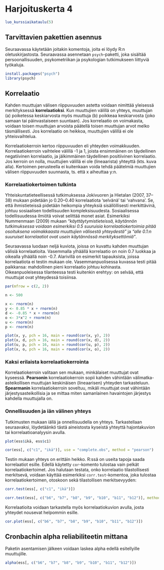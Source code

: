 # Harjoituskerta 4

```r

luo_kurssiaikataulu(5)
```

## Tarvittavien pakettien asennus

Seuraavassa käytetään joitakin komentoja, joita ei löydy R:n oletuskirjastosta. Seuraavassa asennetaan `psych`-paketti, joka sisältää persoonallisuuden, psykometriikan ja psykologian tutkimukseen liittyviä työkaluja.

```r
install.packages("psych")
library(psych)
```

## Korrelaatio    

Kahden muuttujan välisen riippuvuuden astetta voidaan nimittää yleisessä merkityksessä **korrelaatioksi**. Kun muuttujien välillä on yhteys, muuttujan (a) poiketessa keskiarvosta myös muuttuja (b) poikkeaa keskiarvosta (joko samaan tai päinvastaiseen suuntaan). Jos korrelaatio on voimakasta, voidaan toisen muuttujan arvoista päätellä toisen muuttujan arvot melko täsmällisesti. Jos korrelaatio on heikkoa, muuttujien välillä ei ole yhteisvaihtelua.

Korrelaatiokerroin kertoo riippuvuuden eli yhteyden voimakkuuden. Korrelaatiokerroin vaihtelee välillä -1 ja 1, joista ensimmäinen on täydellinen negatiivinen korrelaatio, ja jälkimmäinen täydellinen positiivinen korrelaatio. Jos kerroin on nolla, muuttujien välillä ei ole (lineaarista) yhteyttä (kts. kuva alla). Kertoimen perusteella ei kuitenkaan voida tehdä päätelmiä muuttujien välisen riippuvuuden suunnasta, ts. että x aiheuttaa y:n.

### Korrelaatiokertoimen tulkinta

Yhteiskuntatieteellisessä tutkimuksessa Jokivuoren ja Hietalan (2007, 37--38) mukaan pidetään jo 0.20--0.40 korrelaatiota 'selvänä' tai 'vahvana'. Se, että ihmistieteissä pidetään heikompia yhteyksiä sisällöllisesti merkittävinä, johtuu sosiaalisen todellisuuden kompleksisuudesta. Sosiaalisessa todellisuudessa ilmiötä voivat selittää monet asiat. Esimerkiksi Nummenmaan (2009) mukaan *"käyttäytymistieteissä, käytännön tutkimuksessa voidaan esimerkiksi 0.5 suuruisia korrelaatiokertoimia pitää osoituksena voimakkaasta muuttujien välisestä yhteydestä"* ja *"alle 0.1:n suuruiset korrelaatiot ovat usein käytännössä merkityksettömiä"*.

Seuraavassa luodaan neljä kuviota, joissa on kuvattu kahden muuttujan välisiä korrelaatioita. Vasemmalla ylhäällä korrelaatio on noin 0.7 luokkaa ja oikealla ylhäällä noin -0.7. Alarivillä on esimerkit tapauksista, joissa korrelaatiota ei testin mukaan ole. Vasemmanpuolisessa kuvassa testi pitää paikkansa: mahdollinen pieni korrelaatio johtuu kohinasta. Oikeanpuoleisessa tilanteessa testi kuitenkin erehtyy: on selvää, että muuttujat ovat yhteydessä toisiinsa.

```r
par(mfrow = c(2, 2))

n <- 500

x <- rnorm(n)
y <- 0.85 * x + rnorm(n)
d <- -0.85 * x + rnorm(n)
o <- 3*x^2 + rnorm(n)
u <- rnorm(n)
p <- rnorm(n)

plot(x, y, pch = 16, main = round(cor(x, y), 2))
plot(x, d, pch = 16, main = round(cor(x, d), 2))
plot(u, p, pch = 16, main = round(cor(u, p), 2))
plot(x, o, pch = 16, main = round(cor(x, o), 2))
```
### Kaksi erilaista korrelaatiokerrointa

Korrelaatiokerroin valitaan sen mukaan, minkälaiset muuttujat ovat kyseessä. **Pearsonin** korrelaatiokerroin sopii kahden vähintään välimatka-asteikollisen muuttujan keskinäisen (lineaarisen) yhteyden tarkasteluun. **Spearmanin** korrelaatiokerroin soveltuu, mikäli muuttujat ovat vähintään järjestysasteikollisia ja se mittaa miten samanlainen havaintojen järjestys kahdella muuttujalla on.

### Onnellisuuden ja iän välinen yhteys

Tutkimusten mukaan iällä ja onnellisuudella on yhteys. Tarkastellaan seuraavaksi, löydetäänkö tästä aineistosta kyseistä yhteyttä hajontakuvion tai korrelaatioanalyysin avulla.

```r
plot(ess$ikä, ess$c1)
```

```r
cor(ess[, c("c1", "ikä")], use = "complete.obs", method = "pearson")
```

Testin mukaan yhteys on erittäin heikko. R:ssä on useita tapoja saada korrelaatiot esille. Edellä käytetty `cor`-komento tulostaa vain pelkät korrelaatiokertoimet. Jos halutaan testata, onko korrelaatio tilastollisesti merkitsevä, voidaan käyttää esimerkiksi `corr.test`-komentoa, joka tulostaa korrelaatiokertoimen, otoskoon sekä tilastollisen merkitsevyyden:

```r
corr.test(ess[, c("c1", "ikä")])
```

```r
corr.test(ess[, c("b6", "b7", "b8", "b9", "b10", "b11", "b12")], method = "pearson")
```

Korrelaatioita voidaan tarkastella myös korrelaatiokuvion avulla, josta yhteydet nousevat helpommin esille.

```r
cor.plot(ess[, c("b6", "b7", "b8", "b9", "b10", "b11", "b12")])
```

## Cronbachin alpha reliabiliteetin mittana



Paketin asentamisen jälkeen voidaan laskea alpha edellä esitellyille muuttujille.

```r
alpha(ess[, c("b6", "b7", "b8", "b9", "b10", "b11", "b12")])
```

